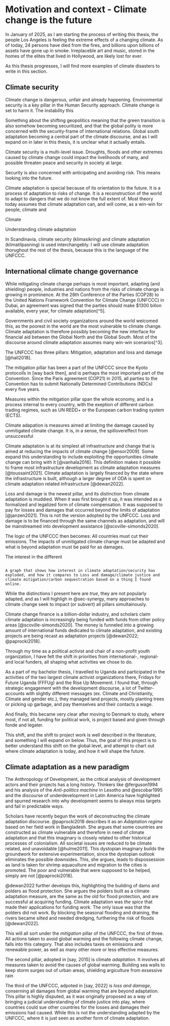 # Motivation and context - Climate change is the future

In January of 2025, as I am starting the process of writing this thesis, the people Los Angeles is feeling the extreme effects of a changing climate. As of today, 24 persons have died from the fires, and billions upon billions of assets have gone up in smoke. Irreplaceble art and music, stored in the homes of the elites that lived in Hollywood, are likely lost for ever.

As this thesis progresses, I will find more examples of climate disasters to write in this section. 

## Climate security

Climate change is dangerous, unfair and already happening. Environmental security is a key pillar in the Human Security approach. Climate change is set to harm it. The instability this 



Something about the shifting geopolitics meaning that the green transition is also somehow becoming securitized, and that the global polity is more concerned with the security-frame of international relations. Global south adaptation becoming a central part of the climate discourse, and as I will expand on in later in this thesis, it is unclear what it actually entails.

Climate security is a multi-level issue. Droughts, floods and other extremes caused by climate change could impact the livelihoods of many, and possible threaten peace and security in society at large. 

Security is also concerned with anticipating and avoiding risk. This means looking into the future. 

Climate adaptation is special because of its orientation to the future. It is a process of adaptation to risks of change. It is a reconstruction of the world to adapt to dangers that we do not know the full extent of. Most theory today assumes that climate adaptation can, and will come, as a win-win for people, climate and 

Climate 

Understanding climate adaptation

In Scandinavia, climate security (klimasikring) and climate adaptation (klimatilpasning) is used interchangebly. I will use climate adaptation thorughout the rest of the thesis, because this is the language of the UNFCCC. 

## International climate change governance

While mitigating climate change perhaps is most important, adapting (and shielding) people, industries and nations from the risks of climate change is growing in prominence. At the 28th Conference of the Parties (COP28) to the United Nations Framework Convention for Climate Change (UNFCCC) in Dubai, an agreement was signed that the parties should make $1300 billon available, every year, for climate adaptation[^5]. 

Governments and civil society organizations around the world welcomed this, as the poorest in the world are the most vulnerable to climate change. Climate adaptation is therefore possibly becoming the new interface for financial aid between the Global North and the Global South. Most of the discourse around climate adaptation assumes many win-win scenarios[^3]. 

The UNFCCC has three pillars: Mitigation, adaptation and loss and damage [@hall2018]. 

The mitigation pillar has been a part of the UNFCCC since the Kyoto protocolls in [way back then], and is perhaps the most important part of the Convention. Since the Paris agreement (COP21) in 2015, all parties to the Convention has to submit Nationally Determined Contributions (NDCs) every five years.

Measures within the mitigation pillar span the whole economy, and is a process internal to every country, with the exeption of different carbon trading regimes, such as UN REDD+ or the European carbon trading system (ECTS). 

Climate adapation is measures aimed at limiting the damage caused by unmitigated climate change. It is, in a sense, the spillovereffect from unsuccessful 

Climate adaptation is at its simplest all infrastructure and change that is aimed at reducing the impacts of climate change [@ensor2009]. Some expand this understanding to include exploiting the opportunities climate change can bring with it [@vanhala2016]. This definition makes it possible to frame most infrastructure development as climate adaptation measures [@toussaint2021]. Climate adaptation is largely financed by the state where the infrastructure is built, although a larger degree of ODA is spent on climate adaptation related infrastructure [@dewan2022].

Loss and damage is the newest pillar, and its distinction from climate adaptation is muddied. When it was first brought it up, it was intended as a formalized and legalized form of climate compensation. It was supposed to pay for losses and damages that occurred beyond the limits of adaptation [@janzen2021]. This is not the version adopted by the UNFCCC. Loss and damage is to be financed through the same channels as adaptation, and will be mainstreamed into development assistance [@scoville-simonds2020].


The logic of the UNFCCC then becomes: All countries must cut their emissions. The impacts of unmitigated climate change must be adapted and what is beyond adaptation must be paid for as damages. 

The interest in the different 

```

A graph that shows how interest in climate adaptation/security has exploded, and how it compares to Loss and damage/climate justice and climate mitigation/carbon sequestration based on a thing I found online. 

```

While the distinctions I present here are *true*, they are not popularly adapted, and as I will highligh in @sec-synergy, many approaches to climate change seek to impact (or subvert) all pillars simultainously. 

Climate change finance is a billion-dollar industry, and scholars claim climate adaptation is increasingly being funded with funds from other policy areas [@scoville-simonds2020]. The money is funneled into a growing amount of international funds dedicated to climate adaptation, and existing projects are being recast as adaptation projects [@dewan2022; @paprocki2018].




Through my time as a political activist and chair of a non-profit youth organization, I have felt the shift in priorities from international-, regional- and local funders, all shaping what activities we chose to do.

As a part of my bachelor thesis, I travelled to Uganda and participated in the activities of the two largest climate activist organizations there, Fridays for Future Uganda (FFFUg) and the Rise Up Movement. I found that, through strategic engagement with the development discourse, a lot of Twitter-accounts with slightly different messages (ex. Climate and Christianity, Climate and gender etc.), they managed land projects, mostly planting trees or picking up garbage, and pay themselves and their contacts a wage.

And finally, this became very clear after moving to Denmark to study, where most, if not all, funding for political work, is project based and given through fonde and legater.

This shift, and the shift to project work is well described in the literature, and something I will expand on below. Thus, the goal of this project is to better understand this shift on the global level, and attempt to chart out where climate adaptation is today, and how it will shape the future.

## Climate adaptation as a new paradigm

The Anthropology of Development, as the critical analysis of development actors and their projects has a long history. Thinkers like @ferguson1994 and his analysis of the *Anti-politics machine* in Lesotho and @escobar1995 and the discourse of underdevelopment in Latin America have highlighted and spurred research into why development seems to always miss targets and fail in predictable ways.

Scholars have recently begun the work of deconstructing the climate adaptation discourse. @paprocki2018 describes it as an *Adaptation regime* based on her field work in Bangladesh. She argues that some countries are constructed as climate vulnerable and therefore in need of climate adaptation and that this imaginary is closely related to other historical processes of colonialism. All societal issues are reduced to be climate related, and unavoidable [@hulme2011]. This dystopian imaginary builds the groundwork for extensive experimentation, since the dystopian outlook eliminates the possible downsides. This, she argues, leads to dispossession as land is taken for shrimp aquaculture and migration to the cities is promoted. The poor and vulnerable that were supposed to be helped, simply are not [@paprocki2018].

@dewan2022 further develops this, highlighting the building of dams and polders as flood protection. She argues the polders built as a climate adaptation measure, are the same as the old for flood protection, and are successful at acquiring funding. Climate adaptation was *the spice* that made their applications for funding work. The only issue was that the polders did not work. By blocking the seasonal flooding and draining, the rivers became silted and needed dredging, furthering the risk of floods [@dewan2022]. 

This will all sort under the *mitigation* pillar of the UNFCCC, the first of three. All actions taken to avoid global warming and the following climate change, falls into this category. That also includes taxes on emissions and renewable power, as well as many other more or less effective measures. 

The second pillar, adopted in [say, 2015] is climate *adaptation*. It involves all measures taken to avoid the causes of global warming. Building sea walls to keep storm surges out of urban areas, shielding argiculture from exsessive rain

The third of the UNFCCC, adpoted in [say, 2022] is *loss and damage*, conserning all damages from global warming that are beyond adaptation. This pillar is highly disputed, as it was originally proposed as a way of bringing a judicial understanding of climate justice into play, where countries could sue other countries for the losses and damages their emissions had caused. While this is not the understanding adapted by the UNFCCC, where it is just seen as another form of climate adaptation. 